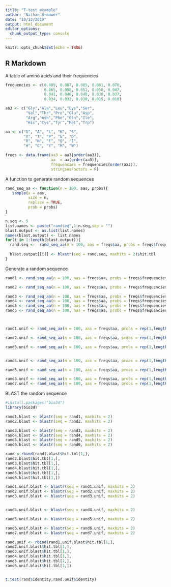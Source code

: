 ```yaml
---
title: "T-test example"
author: "Nathan Brouwer"
date: "10/12/2019"
output: html_document
editor_options: 
  chunk_output_type: console
---
```


```r
knitr::opts_chunk$set(echo = TRUE)
```



## R Markdown


A table of amino acids and their frequencies
```r
frequencies <- c(0.089, 0.087, 0.085, 0.081, 0.070, 
                 0.065, 0.058, 0.051, 0.050, 0.047, 
                 0.041, 0.040, 0.040, 0.038, 0.037, 
                 0.034, 0.033, 0.030, 0.015, 0.010)

aa3 <- c("Gly","Ala","Leu","Lys","Ser", 
         "Val","Thr","Pro","Glu","Asp",
         "Arg","Asn","Phe","Gln","Ile",
         "His","Cys","Tyr","Met","Trp")

aa <- c("G", "A", "L", "K", "S", 
        "V", "T", "P", "E", "D",
        "R", "N", "F", "Q", "I",
        "H", "C", "Y", "M", "W")

freqs <- data.frame(aa3 = aa3[order(aa3)], 
                    aa  = aa[order(aa3)],
                    frequencies = frequencies[order(aa3)],
                    stringsAsFactors = F)

```

A function to generate random sequences

```r
rand_seq_aa <- function(n = 100, aas, probs){
   sample(x = aas, 
          size = n, 
          replace = TRUE, 
          prob = probs)
}


```


```r
n.seq <- 5
list.names <- paste("randseq",1:n.seq,sep = "")
blast.output <- as.list(list.names)
names(blast.output) <- list.names
for(i in 1:length(blast.output)){
  rand.seq <-  rand_seq_aa(n = 100, aas = freqs$aa, probs = freqs$frequencies)
  
  blast.output[[i]] <- blastr(seq = rand.seq, maxhits = 2)$hit.tbl
}
```



Generate a random sequence
```r
rand1 <- rand_seq_aa(n = 100, aas = freqs$aa, probs = freqs$frequencies)

rand2 <- rand_seq_aa(n = 100, aas = freqs$aa, probs = freqs$frequencies)

rand3 <- rand_seq_aa(n = 100, aas = freqs$aa, probs = freqs$frequencies)
rand4 <- rand_seq_aa(n = 100, aas = freqs$aa, probs = freqs$frequencies)
rand5 <- rand_seq_aa(n = 100, aas = freqs$aa, probs = freqs$frequencies)
rand6 <- rand_seq_aa(n = 100, aas = freqs$aa, probs = freqs$frequencies)




```


```r
rand1.unif <- rand_seq_aa(n = 100, aas = freqs$aa, probs = rep(1,length(freqs$aa)))

rand2.unif <- rand_seq_aa(n = 100, aas = freqs$aa, probs = rep(1,length(freqs$aa)))

rand3.unif <- rand_seq_aa(n = 100, aas = freqs$aa, probs = rep(1,length(freqs$aa)))


rand4.unif <- rand_seq_aa(n = 100, aas = freqs$aa, probs = rep(1,length(freqs$aa)))

rand5.unif <- rand_seq_aa(n = 100, aas = freqs$aa, probs = rep(1,length(freqs$aa)))

rand6.unif <- rand_seq_aa(n = 100, aas = freqs$aa, probs = rep(1,length(freqs$aa)))
rand7.unif <- rand_seq_aa(n = 100, aas = freqs$aa, probs = rep(1,length(freqs$aa)))

```

BLAST the random sequence

```r
#install.packages("bio3d")
library(bio3d)

rand1.blast <- blastr(seq = rand1, maxhits = 2)
rand2.blast <- blastr(seq = rand2, maxhits = 2)

rand3.blast <- blastr(seq = rand3, maxhits = 2)
rand4.blast <- blastr(seq = rand4, maxhits = 2)
rand5.blast <- blastr(seq = rand5, maxhits = 2)
rand6.blast <- blastr(seq = rand6, maxhits = 2)
```


```r
rand <-rbind(rand1.blast$hit.tbl[1,],
rand2.blast$hit.tbl[1,],
rand3.blast$hit.tbl[1,],
rand4.blast$hit.tbl[1,],
rand5.blast$hit.tbl[1,],
rand6.blast$hit.tbl[1,])
```


```r
rand1.unif.blast <- blastr(seq = rand1.unif, maxhits = 2)
rand2.unif.blast <- blastr(seq = rand2.unif, maxhits = 2)
rand3.unif.blast <- blastr(seq = rand3.unif, maxhits = 2)


rand4.unif.blast <- blastr(seq = rand4.unif, maxhits = 2)

rand5.unif.blast <- blastr(seq = rand5.unif, maxhits = 2)

rand6.unif.blast <- blastr(seq = rand6.unif, maxhits = 2)
rand7.unif.blast <- blastr(seq = rand7.unif, maxhits = 2)

rand.unif <- rbind(rand1.unif.blast$hit.tbl[1,],
rand2.unif.blast$hit.tbl[1,],
rand3.unif.blast$hit.tbl[1,],
rand4.unif.blast$hit.tbl[1,],
rand5.unif.blast$hit.tbl[1,],
rand6.unif.blast$hit.tbl[1,])



```


```r
t.test(rand$identity,rand.unif$identity)
```

